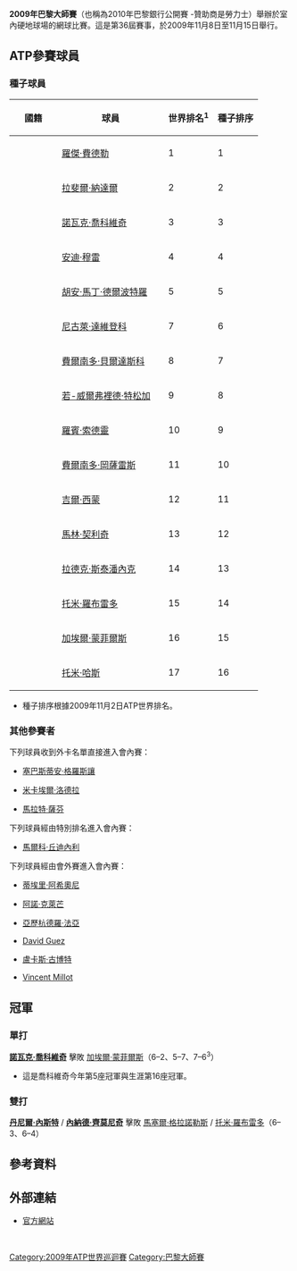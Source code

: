 {{TennisEventInfo|2009|巴黎大師賽|
| date=11月8日 - 11月15日
| edition=第35屆
| champs={{flagicon|SRB}} [[諾瓦克·喬科維奇|諾瓦克·喬科維奇]]
| champd={{flagicon|CAN}} [[丹尼尔·内斯特|丹尼尔·内斯特]] / {{flagicon|SRB}} [[内纳德·齐莫尼奇|内纳德·齐莫尼奇]]
}}

'''2009年巴黎大師賽'''（也稱為2010年巴黎銀行公開賽 -贊助商是勞力士）舉辦於室內硬地球場的網球比賽。這是第36屆賽事，於2009年11月8日至11月15日舉行。

==ATP參賽球員==

===種子球員===
{|class="sortable wikitable"
|-
! width="70"| 國籍
! width="175"| 球員
! 世界排名<sup>1</sup>
! 種子排序
|-
|{{flag|SUI}} 
|[[羅傑·費德勒|羅傑·費德勒]] 
|1
|1
|-
|{{flag|ESP}} 
|[[拉斐爾·納達爾|拉斐爾·納達爾]] 
|2
|2
|-
|{{flag|SRB}} 
|[[諾瓦克·喬科維奇|諾瓦克·喬科維奇]] 
|3
|3
|-
|{{flag|GBR}} 
|[[安迪·穆雷|安迪·穆雷]] 
|4
|4
|-
|{{flag|ARG}} 
|[[胡安·馬丁·德爾波特羅|胡安·馬丁·德爾波特羅]] 
|5
|5
|-
|{{flag|RUS}} 
|[[尼古萊·達維登科|尼古萊·達維登科]] 
|7
|6
|-
|{{flag|ESP}} 
|[[費爾南多·貝爾達斯科|費爾南多·貝爾達斯科]] 
|8
|7
|-
|{{flag|FRA}} 
|[[若-威爾弗裡德·特松加|若-威爾弗裡德·特松加]] 
|9
|8
|-
|{{flag|SWE}} 
|[[羅賓·索德靈|羅賓·索德靈]] 
|10
|9
|-
|{{flag|CHI}} 
|[[費爾南多·岡薩雷斯|費爾南多·岡薩雷斯]] 
|11
|10
|-
|{{flag|FRA}} 
|[[吉爾·西蒙|吉爾·西蒙]] 
|12
|11
|-
|{{flag|CRO}} 
|[[馬林·契利奇|馬林·契利奇]] 
|13
|12
|-
|{{flag|CZE}} 
|[[拉德克·斯泰潘內克|拉德克·斯泰潘內克]] 
|14
|13
|-
|{{flag|ESP}} 
|[[托米·羅布雷多|托米·羅布雷多]] 
|15
|14
|-
|{{flag|FRA}} 
|[[加埃爾·蒙菲爾斯|加埃爾·蒙菲爾斯]] 
|16
|15
|-
|{{flag|GER}} 
|[[托米·哈斯|托米·哈斯]] 
|17
|16
|}
* 種子排序根據2009年11月2日ATP世界排名。

===其他參賽者===
下列球員收到外卡名單直接進入會內賽：
* {{flagicon|FRA}} [[塞巴斯蒂安·格羅斯讓|塞巴斯蒂安·格羅斯讓]]
* {{flagicon|FRA}} [[米卡埃爾·洛德拉|米卡埃爾·洛德拉]]
* {{flagicon|RUS}} [[馬拉特·薩芬|馬拉特·薩芬]]

下列球員經由特別排名進入會內賽：
* {{flagicon|SUI}} [[馬爾科·丘迪內利|馬爾科·丘迪內利]]

下列球員經由會外賽進入會內賽：
* {{flagicon|FRA}} [[蒂埃里·阿希奧尼|蒂埃里·阿希奧尼]]
* {{flagicon|FRA}} [[阿諾·克萊芒|阿諾·克萊芒]]
* {{flagicon|COL}} [[亞歷杭德羅·法亞|亞歷杭德羅·法亞]]
* {{flagicon|FRA}} [[David_Guez|David Guez]]
* {{flagicon|POL}} [[盧卡斯·古博特|盧卡斯·古博特]]
* {{flagicon|FRA}} [[Vincent_Millot|Vincent Millot]]

==冠軍==
===單打===
{{main|2009年巴黎大師賽單打比賽}}
{{flagicon|SRB}} '''[[諾瓦克·喬科維奇|諾瓦克·喬科維奇]]''' 擊敗 {{flagicon|FRA}} [[加埃爾·蒙菲爾斯|加埃爾·蒙菲爾斯]]（6–2、5–7、7–6<sup>3</sup>）
* 這是喬科維奇今年第5座冠軍與生涯第16座冠軍。

===雙打===
{{main|2009年巴黎大師賽雙打比賽}}
{{flagicon|CAN}} '''[[丹尼爾·內斯特|丹尼爾·內斯特]]''' / '''{{flagicon|SRB}} [[內納德·齊莫尼奇|內納德·齊莫尼奇]]''' 擊敗 {{flagicon|ESP}} [[馬塞爾·格拉諾勒斯|馬塞爾·格拉諾勒斯]] / {{flagicon|ESP}} [[托米·羅布雷多|托米·羅布雷多]]（6–3、6–4）

==參考資料==
{{reflist}}

==外部連結==
*[https://web.archive.org/web/20101017230626/http://bnpparibasmasters.billetterie.fft.fr/uk 官方網站]
<br />

{{巴黎大師賽列表}}

{{DEFAULTSORT:BNP Paribas Masters 2009}}

[[Category:2009年ATP世界巡迴賽|Category:2009年ATP世界巡迴賽]]
[[Category:巴黎大師賽|Category:巴黎大師賽]]